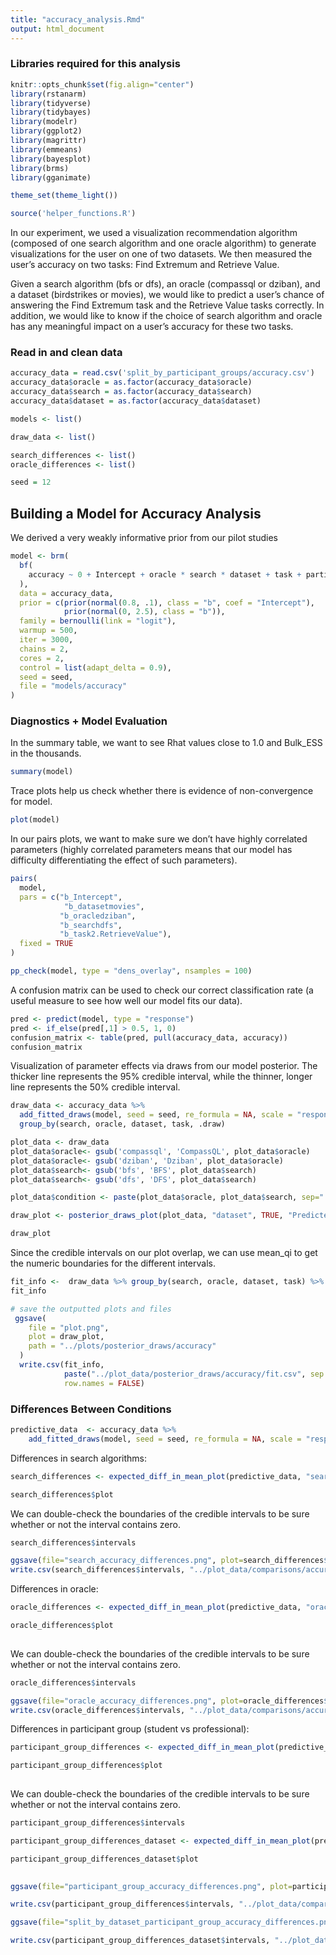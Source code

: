 ```yaml
---
title: "accuracy_analysis.Rmd"
output: html_document
---
```


### Libraries required for this analysis
```r

knitr::opts_chunk$set(fig.align="center") 
library(rstanarm)
library(tidyverse)
library(tidybayes)
library(modelr) 
library(ggplot2)
library(magrittr)  
library(emmeans)
library(bayesplot)
library(brms)
library(gganimate)

theme_set(theme_light())

source('helper_functions.R')
```

In our experiment, we used a visualization recommendation algorithm (composed of one search algorithm and one oracle algorithm) to generate visualizations for the user on one of two datasets.  We then measured the user's accuracy on two tasks: Find Extremum and Retrieve Value.

Given a search algorithm (bfs or dfs), an oracle (compassql or dziban), and a dataset (birdstrikes or movies), we would like to predict a user's chance of answering the Find Extremum task and the Retrieve Value tasks correctly.  In addition, we would like to know if the choice of search algorithm and oracle has any meaningful impact on a user's accuracy for these two tasks.

### Read in and clean data
```r
accuracy_data = read.csv('split_by_participant_groups/accuracy.csv')
accuracy_data$oracle = as.factor(accuracy_data$oracle)
accuracy_data$search = as.factor(accuracy_data$search)
accuracy_data$dataset = as.factor(accuracy_data$dataset)

models <- list()

draw_data <- list()

search_differences <- list()
oracle_differences <- list()

seed = 12
```

## Building a Model for Accuracy Analysis
We derived a very weakly informative prior from our pilot studies
```r
model <- brm(
  bf(
    accuracy ~ 0 + Intercept + oracle * search * dataset + task + participant_group + (1 | participant_id)
  ),
  data = accuracy_data,
  prior = c(prior(normal(0.8, .1), class = "b", coef = "Intercept"),
            prior(normal(0, 2.5), class = "b")),
  family = bernoulli(link = "logit"),
  warmup = 500,
  iter = 3000,
  chains = 2,
  cores = 2, 
  control = list(adapt_delta = 0.9),
  seed = seed,
  file = "models/accuracy"
)
```

### Diagnostics + Model Evaluation

In the summary table, we want to see Rhat values close to 1.0 and Bulk_ESS in the thousands.
``` r
summary(model)
```

Trace plots help us check whether there is evidence of non-convergence for model.
```r
plot(model)
```

In our pairs plots, we want to make sure we don't have highly correlated parameters (highly correlated parameters means that our model has difficulty differentiating the effect of such parameters).
```r
pairs(
  model,
  pars = c("b_Intercept",
            "b_datasetmovies",
           "b_oracledziban",
           "b_searchdfs",
           "b_task2.RetrieveValue"),
  fixed = TRUE
)
```

```r
pp_check(model, type = "dens_overlay", nsamples = 100)
```

A confusion matrix can be used to check our correct classification rate (a useful measure to see how well our model fits our data).
```r
pred <- predict(model, type = "response")
pred <- if_else(pred[,1] > 0.5, 1, 0)
confusion_matrix <- table(pred, pull(accuracy_data, accuracy)) 
confusion_matrix
```

Visualization of parameter effects via draws from our model posterior.  The thicker line represents the 95% credible interval, while the thinner, longer line represents the 50% credible interval.
```r
draw_data <- accuracy_data %>%
  add_fitted_draws(model, seed = seed, re_formula = NA, scale = "response") %>%
  group_by(search, oracle, dataset, task, .draw)

plot_data <- draw_data
plot_data$oracle<- gsub('compassql', 'CompassQL', plot_data$oracle)
plot_data$oracle<- gsub('dziban', 'Dziban', plot_data$oracle)
plot_data$search<- gsub('bfs', 'BFS', plot_data$search)
plot_data$search<- gsub('dfs', 'DFS', plot_data$search)

plot_data$condition <- paste(plot_data$oracle, plot_data$search, sep=" + ")

draw_plot <- posterior_draws_plot(plot_data, "dataset", TRUE, "Predicted accuracy (p_correct)", "Oracle/Search Combination")

draw_plot
```
Since the credible intervals on our plot overlap, we can use mean_qi to get the numeric boundaries for the different intervals.
```r
fit_info <-  draw_data %>% group_by(search, oracle, dataset, task) %>% mean_qi(.value, .width = c(.95, .5))
fit_info
```

``` r
# save the outputted plots and files
 ggsave(
    file = "plot.png",
    plot = draw_plot,
    path = "../plots/posterior_draws/accuracy"
  )
  write.csv(fit_info,
            paste("../plot_data/posterior_draws/accuracy/fit.csv", sep = ""),
            row.names = FALSE)
```

### Differences Between Conditions

```r
predictive_data  <- accuracy_data %>%
    add_fitted_draws(model, seed = seed, re_formula = NA, scale = "response")
```

Differences in search algorithms:
``` r
search_differences <- expected_diff_in_mean_plot(predictive_data, "search", "Difference in Mean Accuracy (p_correct)",  "Task", "dataset")

search_differences$plot

```
We can double-check the boundaries of the credible intervals to be sure whether or not the interval contains zero.
```r
search_differences$intervals
```

```r
ggsave(file="search_accuracy_differences.png", plot=search_differences$plot, path = "../plots/comparisons/accuracy", width = 7, height = 7)
write.csv(search_differences$intervals, "../plot_data/comparisons/accuracy/search_accuracy_differences.csv", row.names = FALSE)
```


Differences in oracle:
``` r
oracle_differences <- expected_diff_in_mean_plot(predictive_data, "oracle", "Difference in Mean Accuracy (p_correct)",  "Task", "dataset")

oracle_differences$plot
  
```
We can double-check the boundaries of the credible intervals to be sure whether or not the interval contains zero.
```r
oracle_differences$intervals
```

```r
ggsave(file="oracle_accuracy_differences.png", plot=oracle_differences$plot, path = "../plots/comparisons/accuracy", width = 7, height = 7)
write.csv(oracle_differences$intervals, "../plot_data/comparisons/accuracy/oracle_accuracy_differences.csv", row.names = FALSE)
```

Differences in participant group (student vs professional):
``` r
participant_group_differences <- expected_diff_in_mean_plot(predictive_data, "participant_group", "Difference in Mean Accuracy (p_correct)", "Task", NULL)

participant_group_differences$plot
  
```

We can double-check the boundaries of the credible intervals to be sure whether or not the interval contains zero.
```r
participant_group_differences$intervals
```

``` r
participant_group_differences_dataset <- expected_diff_in_mean_plot(predictive_data, "participant_group", "Difference in Mean Accuracy (p_correct)", "Task", "dataset")

participant_group_differences_dataset$plot
  
```

```r
ggsave(file="participant_group_accuracy_differences.png", plot=participant_group_differences$plot, path = "../plots/comparisons/accuracy", width = 7, height = 7)

write.csv(participant_group_differences$intervals, "../plot_data/comparisons/accuracy/participant_group_accuracy_differences.png", row.names = FALSE)

ggsave(file="split_by_dataset_participant_group_accuracy_differences.png", plot=participant_group_differences_dataset$plot, path = "../plots/comparisons/accuracy", width = 7, height = 7)

write.csv(participant_group_differences_dataset$intervals, "../plot_data/comparisons/accuracy/split_by_dataset_participant_group_accuracy_differences.png", row.names = FALSE)


```
